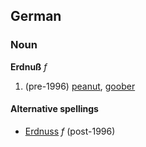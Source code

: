 ==German==
===Noun===
'''Erdnuß''' ''f''

# (pre-1996) [[peanut]], [[goober]]

====Alternative spellings====
*[[Erdnuss]] ''f'' (post-1996)